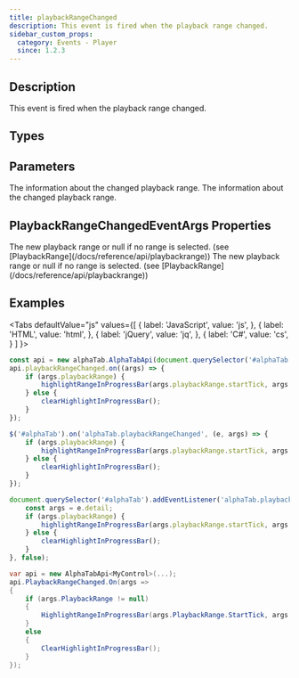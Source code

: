 ```yaml
---
title: playbackRangeChanged
description: This event is fired when the playback range changed.
sidebar_custom_props:
  category: Events - Player
  since: 1.2.3
---
```


<SinceBadge since="1.2.3" />


## Description
This event is fired when the playback range changed. 

<EventDescription metadata={metadata} />

## Types

<TypeTable>
    <TypeRow type="js" name="function(e)" />    
    <TypeRow type="net" name="Action<PlaybackRangeChangedEventArgs>" />    
</TypeTable>

## Parameters

<ParameterTable>
    <ParameterRow platform="js" name="args" type="alphaTab.synth.PlaybackRangeChangedEventArgs">
        The information about the changed playback range. 
    </ParameterRow>
    <ParameterRow platform="net" name="args" type="AlphaTab.Synth.PlaybackRangeChangedEventArgs">
        The information about the changed playback range.
    </ParameterRow>
</ParameterTable>

## PlaybackRangeChangedEventArgs Properties

<ParameterTable>
    <ParameterRow platform="js" name="playbackRange" type="alphaTab.synth.PlaybackRange">
        The new playback range or null if no range is selected. (see [PlaybackRange](/docs/reference/api/playbackrange))
    </ParameterRow>
    <ParameterRow platform="net" name="PlaybackRange" type="AlphaTab.Synth.PlaybackRange">
        The new playback range or null if no range is selected. (see [PlaybackRange](/docs/reference/api/playbackrange))
    </ParameterRow>
</ParameterTable>

## Examples

<Tabs
  defaultValue="js"
  values={[
    { label: 'JavaScript', value: 'js', },
    { label: 'HTML', value: 'html', },
    { label: 'jQuery', value: 'jq', },
    { label: 'C#', value: 'cs', }
  ]
}>
<TabItem value="js">

```js
const api = new alphaTab.AlphaTabApi(document.querySelector('#alphaTab'));
api.playbackRangeChanged.on((args) => {
    if (args.playbackRange) {
        highlightRangeInProgressBar(args.playbackRange.startTick, args.playbackRange.endTick);
    } else {
        clearHighlightInProgressBar();
    }
});
```

</TabItem>
<TabItem value="jq">

```js
$('#alphaTab').on('alphaTab.playbackRangeChanged', (e, args) => {
    if (args.playbackRange) {
        highlightRangeInProgressBar(args.playbackRange.startTick, args.playbackRange.endTick);
    } else {
        clearHighlightInProgressBar();
    }
});
```

</TabItem>
<TabItem value="html">

```js
document.querySelector('#alphaTab').addEventListener('alphaTab.playbackRangeChanged', (e) => {
    const args = e.detail;
    if (args.playbackRange) {
        highlightRangeInProgressBar(args.playbackRange.startTick, args.playbackRange.endTick);
    } else {
        clearHighlightInProgressBar();
    }
}, false);
```

</TabItem>
<TabItem value="cs">

```cs
var api = new AlphaTabApi<MyControl>(...);
api.PlaybackRangeChanged.On(args => 
{
    if (args.PlaybackRange != null) 
    {
        HighlightRangeInProgressBar(args.PlaybackRange.StartTick, args.PlaybackRange.EndTick);
    }
    else 
    {
        ClearHighlightInProgressBar();
    }
});
```

</TabItem>
</Tabs>